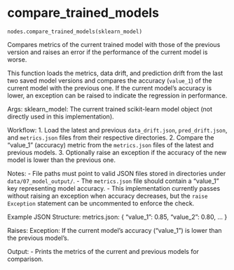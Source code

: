 # compare_trained_models { #model_comparison.nodes.compare_trained_models }

`nodes.compare_trained_models(sklearn_model)`

Compares metrics of the current trained model with those of the previous version and raises an error 
if the performance of the current model is worse.

This function loads the metrics, data drift, and prediction drift from the last two saved model versions 
and compares the accuracy (`value_1`) of the current model with the previous one. If the current model's 
accuracy is lower, an exception can be raised to indicate the regression in performance.

Args:
    sklearn_model: The current trained scikit-learn model object (not directly used in this implementation).

Workflow:
    1. Load the latest and previous `data_drift.json`, `pred_drift.json`, and `metrics.json` files 
       from their respective directories.
    2. Compare the "value_1" (accuracy) metric from the `metrics.json` files of the latest and previous models.
    3. Optionally raise an exception if the accuracy of the new model is lower than the previous one.

Notes:
    - File paths must point to valid JSON files stored in directories under `data/07_model_output/`.
    - The `metrics.json` file should contain a "value_1" key representing model accuracy.
    - This implementation currently passes without raising an exception when accuracy decreases, 
      but the `raise Exception` statement can be uncommented to enforce the check.

Example JSON Structure:
    metrics.json:
    {
        "value_1": 0.85,
        "value_2": 0.80,
        ...
    }

Raises:
    Exception: If the current model's accuracy ("value_1") is lower than the previous model's.

Output:
    - Prints the metrics of the current and previous models for comparison.